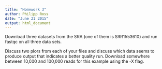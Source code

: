 ```yaml
---
title: "Homework 3"
author: Philipp Ross
date: "June 21 2015"
output: html_document
---
```


Download three datasets from the SRA (one of them is SRR1553610) and run fastqc on all three data sets.

Discuss two plors from each of your files and discuss which data seems to produce output that indicates a better quality run. Download somewhere between 10,000 and 100,000 reads for this example using the -X flag.
